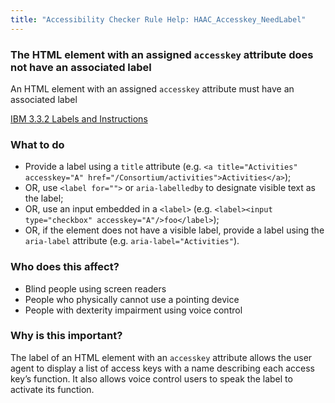 ```yaml
---
title: "Accessibility Checker Rule Help: HAAC_Accesskey_NeedLabel"
---
```


<div className="toolHelp">
<Row>
<Column colLg={11} colMd={5} colSm={4} className="toolMain">

<div id="locLevel"></div>

### The HTML element with an assigned `accesskey` attribute does not have an associated label
An HTML element with an assigned `accesskey` attribute must have an associated label

[IBM 3.3.2 Labels and Instructions](http://www.ibm.com/able/guidelines/ci162/labels_or_instructions.html)

<div id="locSnippet"></div>

### What to do

 * Provide a label using a `title` attribute (e.g. `<a title="Activities" accesskey="A" href="/Consortium/activities">Activities</a>`);
 * OR, use `<label for="">` or `aria-labelledby` to designate visible text as the label;
 * OR, use an input embedded in a `<label>` (e.g. `<label><input type="checkbox" accesskey="A"/>foo</label>`);
 * OR, if the element does not have a visible label, provide a label using the `aria-label` attribute (e.g. `aria-label="Activities"`).

</Column>
<Column colLg={5} colMd={3} colSm={4} className="toolLeft">

### Who does this affect?

 * Blind people using screen readers
 * People who physically cannot use a pointing device
 * People with dexterity impairment using voice control

### Why is this important?

The label of an HTML element with an `accesskey` attribute allows the user agent to display a list of access keys with a name describing each access key’s function. It also allows voice control users to speak the label to activate its function.

</Column>
</Row>
</div>

